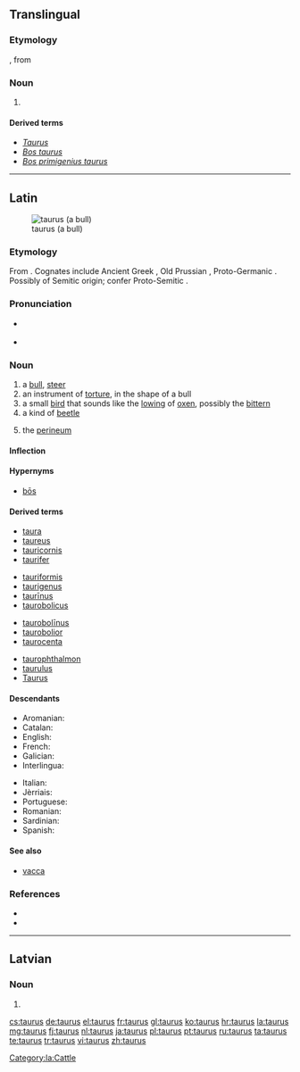 {{also|Taurus}}
==Translingual==

===Etymology===
{{etyl|NL.|mul}}, from {{etyl|la|mul}} {{term|taurus||lang=la|bull}}

===Noun===
{{head|mul|noun}}

# {{non-gloss definition|lang=mul|Used attributively as a species epithet}}

====Derived terms====
* ''[[Taurus]]''
* ''[[Bos taurus]]''
* ''[[Bos primigenius taurus]]''

----

==Latin==
{{wikipedia|dab=taurus|lang=la}}
[[Image:Vache_Aubrac.jpg|thumb|taurus (a bull)]]

===Etymology===
From {{etyl|ine-pro|la}} {{recons|táwros|lang=ine-pro}}. Cognates include Ancient Greek {{term|ταῦρος||tr=tauros|lang=grc|sc=polytonic}}, Old Prussian {{term|tauris|lang=prg}}, Proto-Germanic {{recons|steuraz|lang=gem-pro}}. Possibly of Semitic origin; confer Proto-Semitic {{recons|θawr-|lang=sem-pro}}.

===Pronunciation===
* {{a|Classical}} {{IPA|/ˈtau.rus/|lang=la}}
* {{audio|la-cls-taurus.ogg|Audio (Classical)}}

===Noun===
{{la-noun|taurus|tauri|taurī|m|second}}

# a [[bull]], [[steer]]
# an instrument of [[torture]], in the shape of a bull
# a small [[bird]] that sounds like the [[lowing]] of [[ox]]en, possibly the [[bittern]]
# a kind of [[beetle]]
# {{anatomy|lang=la}} the [[perineum]]

====Inflection====
{{la-decl-2nd|taur}}

====Hypernyms====
* [[bos#Latin|bōs]]

====Derived terms====
{{top4}}
* [[taura]]
* [[taureus]]
* [[tauricornis]]
* [[taurifer]]
{{mid4}}
* [[tauriformis]]
* [[taurigenus]]
* [[taurinus|taurīnus]]
* [[taurobolicus]]
{{mid4}}
* [[taurobolinus|taurobolīnus]]
* [[taurobolior]]
* [[taurocenta]]
{{mid4}}
* [[taurophthalmon]]
* [[taurulus]]
* [[Taurus]]
{{bottom}}

====Descendants====
{{top2}}
* Aromanian: {{l|rup|tavru}}
* Catalan: {{l|ca|toro}}
* English: {{l|en|Taurus}}
* French: {{l|fr|taureau}}
* Galician: {{l|gl|touro}}
* Interlingua: {{l|ia|tauro}}
{{mid2}}
* Italian: {{l|it|toro}}
* Jèrriais: {{l|roa-jer|touothé}}
* Portuguese: {{l|pt|touro}}
* Romanian: {{l|ro|taur}}
* Sardinian: {{l|sc|trau}}
* Spanish: {{l|es|toro}}
{{bottom}}

====See also====
* [[vacca]]

===References===
* {{R:L&S}}
* {{R:Nocentini|hw=toro}}<!-- etymology -->

[[Category:la:Cattle]]

----

==Latvian==

===Noun===
{{head|lv|noun form|g=m}}

# {{lv-inflection of|taurs|acc|p}}

[[cs:taurus]]
[[de:taurus]]
[[el:taurus]]
[[fr:taurus]]
[[gl:taurus]]
[[ko:taurus]]
[[hr:taurus]]
[[la:taurus]]
[[mg:taurus]]
[[fj:taurus]]
[[nl:taurus]]
[[ja:taurus]]
[[pl:taurus]]
[[pt:taurus]]
[[ru:taurus]]
[[ta:taurus]]
[[te:taurus]]
[[tr:taurus]]
[[vi:taurus]]
[[zh:taurus]]